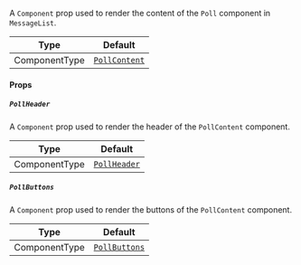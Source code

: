 A `Component` prop used to render the content of the `Poll` component in `MessageList`.

| Type          | Default                                        |
| ------------- | ---------------------------------------------- |
| ComponentType | [`PollContent`](https://github.com/GetStream/stream-chat-react-native/blob/main/package/src/components/Poll/Poll.tsx) |

#### Props

##### `PollHeader`

A `Component` prop used to render the header of the `PollContent` component.

| Type          | Default                                        |
| ------------- | ---------------------------------------------- |
| ComponentType | [`PollHeader`](https://github.com/GetStream/stream-chat-react-native/blob/main/package/src/components/Poll/Poll.tsx) |

##### `PollButtons`

A `Component` prop used to render the buttons of the `PollContent` component.

| Type          | Default                                        |
| ------------- | ---------------------------------------------- |
| ComponentType | [`PollButtons`](https://github.com/GetStream/stream-chat-react-native/blob/main/package/src/components/Poll/Poll.tsx) |

